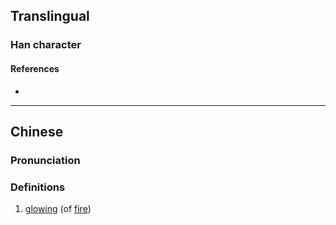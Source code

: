 {{character info}}
==Translingual==

===Han character===
{{Han char|rn=86|rad=火|as=12|sn=16|four=95827|canj=FLX|ids=⿰火肅}}

====References====
* {{Han ref|kx=0681.250|dkj=19384|hdz=32242.100|uh=71BD|ud=29117|bh=EA53|bd=59987}}

----

==Chinese==
{{zh-forms}}

===Pronunciation===
{{zh-pron
|m=xiào
|c=siu3
|mc=y
|oc=y
|ma=
|cat=
}}

===Definitions===
{{zh-hanzi}}

# [[glowing]] (of [[fire]])